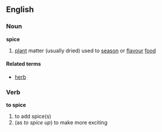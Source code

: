 ==English==
===Noun===
'''spice'''
#[[plant]] matter (usually dried) used to [[season]] or [[flavour]] [[food]]

====Related terms====
*[[herb]]

===Verb===
'''to spice'''
#to add spice(s)
# (as ''to spice up'') to make more exciting